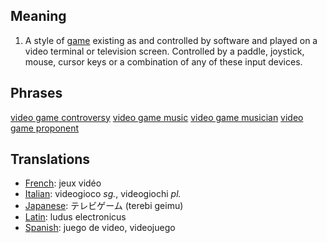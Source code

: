 == Meaning ==

#A style of [[game]] existing as and controlled by software and played on a video terminal or television screen.  Controlled by a paddle, joystick, mouse, cursor keys or a combination of any of these input devices.

== Phrases ==

[[video game controversy]]
[[video game music]]
[[video game musician]]
[[video game proponent]]

== Translations ==

*[[French]]: jeux vidéo
*[[Italian]]: videogioco ''sg.'', videogiochi ''pl.''
*[[Japanese]]: テレビゲーム (terebi geimu)
*[[Latin]]: ludus electronicus 
*[[Spanish]]: juego de video, videojuego